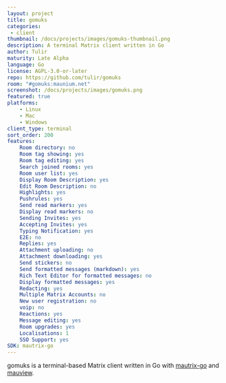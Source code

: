 ```yaml
---
layout: project
title: gomuks
categories: 
 - client
thumbnail: /docs/projects/images/gomuks-thumbnail.png
description: A terminal Matrix client written in Go
author: Tulir
maturity: Late Alpha
language: Go
license: AGPL-3.0-or-later
repo: https://github.com/tulir/gomuks
room: "#gomuks:maunium.net"
screenshot: /docs/projects/images/gomuks.png
featured: true
platforms:
    - Linux
    - Mac
    - Windows
client_type: terminal
sort_order: 200
features:
    Room directory: no
    Room tag showing: yes
    Room tag editing: yes
    Search joined rooms: yes
    Room user list: yes
    Display Room Description: yes
    Edit Room Description: no
    Highlights: yes
    Pushrules: yes
    Send read markers: yes
    Display read markers: no
    Sending Invites: yes
    Accepting Invites: yes
    Typing Notification: yes	
    E2E: no
    Replies: yes
    Attachment uploading: no
    Attachment downloading: yes
    Send stickers: no
    Send formatted messages (markdown): yes
    Rich Text Editor for formatted messages: no
    Display formatted messages: yes
    Redacting: yes
    Multiple Matrix Accounts: no
    New user registration: no
    voip: no
    Reactions: yes
    Message editing: yes
    Room upgrades: yes
    Localisations: 1
    SSO Support: yes
SDK: mautrix-go
---
```


gomuks is a terminal-based Matrix client written in Go with [mautrix-go](https://matrix.org/docs/projects/sdk/mautrix-go.html) and [mauview](https://github.com/tulir/mauview).
